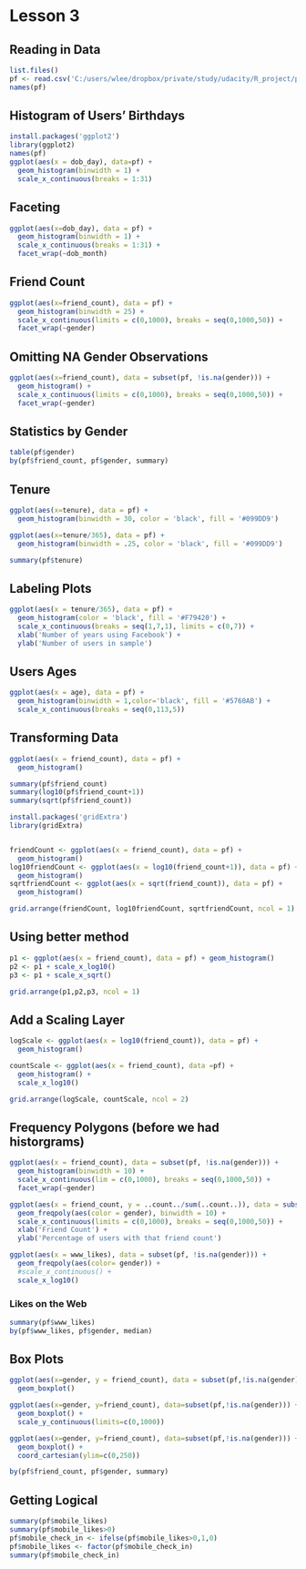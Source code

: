 Lesson 3
=====================================

## Reading in Data
```r
list.files()
pf <- read.csv('C:/users/wlee/dropbox/private/study/udacity/R_project/pseudo_facebook.tsv', sep='\t')
names(pf)
```

## Histogram of Users' Birthdays
```r
install.packages('ggplot2')
library(ggplot2)
names(pf)
ggplot(aes(x = dob_day), data=pf) +
  geom_histogram(binwidth = 1) +
  scale_x_continuous(breaks = 1:31)

```

## Faceting
```r
ggplot(aes(x=dob_day), data = pf) +
  geom_histogram(binwidth = 1) +
  scale_x_continuous(breaks = 1:31) +
  facet_wrap(~dob_month)
```
## Friend Count
```r
ggplot(aes(x=friend_count), data = pf) +
  geom_histogram(binwidth = 25) +
  scale_x_continuous(limits = c(0,1000), breaks = seq(0,1000,50)) +
  facet_wrap(~gender)

```

## Omitting NA Gender Observations
```r
ggplot(aes(x=friend_count), data = subset(pf, !is.na(gender))) +
  geom_histogram() +
  scale_x_continuous(limits = c(0,1000), breaks = seq(0,1000,50)) +
  facet_wrap(~gender)
```

## Statistics by Gender
```r
table(pf$gender)
by(pf$friend_count, pf$gender, summary)
```

## Tenure
```r
ggplot(aes(x=tenure), data = pf) +
  geom_histogram(binwidth = 30, color = 'black', fill = '#099DD9')

ggplot(aes(x=tenure/365), data = pf) +
  geom_histogram(binwidth = .25, color = 'black', fill = '#099DD9')

summary(pf$tenure)
```

## Labeling Plots
```r
ggplot(aes(x = tenure/365), data = pf) +
  geom_histogram(color = 'black', fill = '#F79420') +
  scale_x_continuous(breaks = seq(1,7,1), limits = c(0,7)) +
  xlab('Number of years using Facebook') +
  ylab('Number of users in sample')
```

## Users Ages
```r
ggplot(aes(x = age), data = pf) +
  geom_histogram(binwidth = 1,color='black', fill = '#5760AB') +
  scale_x_continuous(breaks = seq(0,113,5))  
```

## Transforming Data
```r
ggplot(aes(x = friend_count), data = pf) +
  geom_histogram()

summary(pf$friend_count)
summary(log10(pf$friend_count+1))
summary(sqrt(pf$friend_count))

install.packages('gridExtra')
library(gridExtra)


friendCount <- ggplot(aes(x = friend_count), data = pf) +
  geom_histogram()
log10friendCount <- ggplot(aes(x = log10(friend_count+1)), data = pf) + 
  geom_histogram()
sqrtfriendCount <- ggplot(aes(x = sqrt(friend_count)), data = pf) + 
  geom_histogram()

grid.arrange(friendCount, log10friendCount, sqrtfriendCount, ncol = 1)
```

## Using better method
```r
p1 <- ggplot(aes(x = friend_count), data = pf) + geom_histogram()
p2 <- p1 + scale_x_log10()
p3 <- p1 + scale_x_sqrt()

grid.arrange(p1,p2,p3, ncol = 1)
```

## Add a Scaling Layer
```r
logScale <- ggplot(aes(x = log10(friend_count)), data = pf) +
  geom_histogram()

countScale <- ggplot(aes(x = friend_count), data =pf) +
  geom_histogram() +
  scale_x_log10()

grid.arrange(logScale, countScale, ncol = 2)
```

## Frequency Polygons (before we had historgrams)
```r
ggplot(aes(x = friend_count), data = subset(pf, !is.na(gender))) +
  geom_histogram(binwidth = 10) +
  scale_x_continuous(lim = c(0,1000), breaks = seq(0,1000,50)) +
  facet_wrap(~gender)

ggplot(aes(x = friend_count, y = ..count../sum(..count..)), data = subset(pf,!is.na(gender))) +
  geom_freqpoly(aes(color = gender), binwidth = 10) +
  scale_x_continuous(limits = c(0,1000), breaks = seq(0,1000,50)) +
  xlab('Friend Count') +
  ylab('Percentage of users with that friend count')

ggplot(aes(x = www_likes), data = subset(pf, !is.na(gender))) +
  geom_freqpoly(aes(color= gender)) +
  #scale_x_continuous() +
  scale_x_log10()
```

### Likes on the Web
```r
summary(pf$www_likes)
by(pf$www_likes, pf$gender, median)
```

## Box Plots
```r
ggplot(aes(x=gender, y = friend_count), data = subset(pf,!is.na(gender))) +
  geom_boxplot()

ggplot(aes(x=gender, y=friend_count), data=subset(pf,!is.na(gender))) +
  geom_boxplot() +
  scale_y_continuous(limits=c(0,1000))

ggplot(aes(x=gender, y=friend_count), data=subset(pf,!is.na(gender))) +
  geom_boxplot() +
  coord_cartesian(ylim=c(0,250))

by(pf$friend_count, pf$gender, summary)
```

## Getting Logical
```r
summary(pf$mobile_likes)
summary(pf$mobile_likes>0)
pf$mobile_check_in <- ifelse(pf$mobile_likes>0,1,0)
pf$mobile_likes <- factor(pf$mobile_check_in)
summary(pf$mobile_check_in)
```

